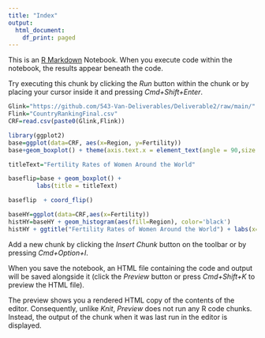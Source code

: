 ```yaml
---
title: "Index"
output:
  html_document:
    df_print: paged
---
```


This is an [R Markdown](http://rmarkdown.rstudio.com) Notebook. When you execute code within the notebook, the results appear beneath the code. 

Try executing this chunk by clicking the *Run* button within the chunk or by placing your cursor inside it and pressing *Cmd+Shift+Enter*. 

```r
Glink="https://github.com/543-Van-Deliverables/Deliverable2/raw/main/"
Flink="CountryRankingFinal.csv"
CRF=read.csv(paste0(Glink,Flink))
```

```r
library(ggplot2)
base=ggplot(data=CRF, aes(x=Region, y=Fertility))
base+geom_boxplot() + theme(axis.text.x = element_text(angle = 90,size = 8,vjust = .5))
```
```r
titleText="Fertility Rates of Women Around the World"

baseflip=base + geom_boxplot() + 
        labs(title = titleText)

baseflip  + coord_flip()
```


```r
baseHY=ggplot(data=CRF,aes(x=Fertility)) 
histHY=baseHY + geom_histogram(aes(fill=Region), color='black')
histHY + ggtitle("Fertility Rates of Women Around the World") + labs(x="Fertility (children born/woman)",y="Count")  
```


Add a new chunk by clicking the *Insert Chunk* button on the toolbar or by pressing *Cmd+Option+I*.

When you save the notebook, an HTML file containing the code and output will be saved alongside it (click the *Preview* button or press *Cmd+Shift+K* to preview the HTML file). 

The preview shows you a rendered HTML copy of the contents of the editor. Consequently, unlike *Knit*, *Preview* does not run any R code chunks. Instead, the output of the chunk when it was last run in the editor is displayed.

